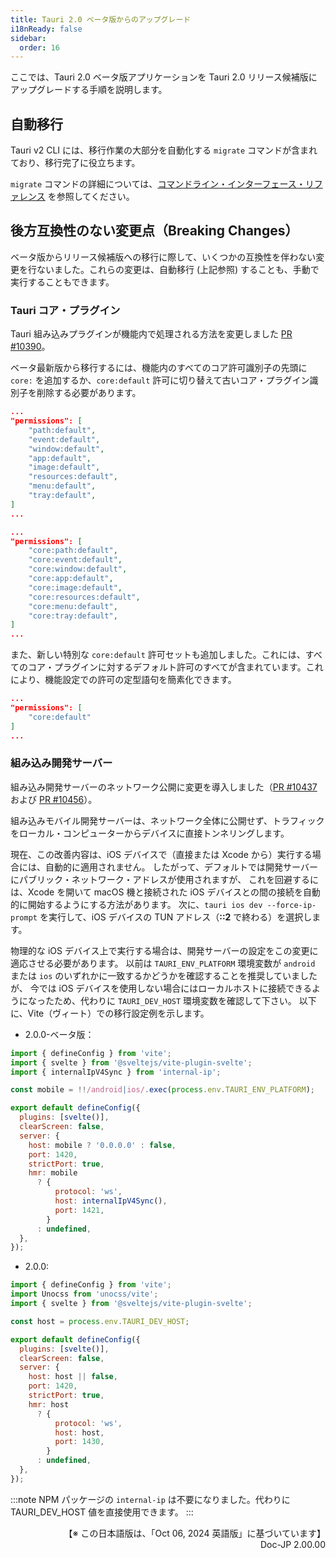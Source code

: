 ```yaml
---
title: Tauri 2.0 ベータ版からのアップグレード
i18nReady: false
sidebar:
  order: 16
---
```



ここでは、Tauri 2.0 ベータ版アプリケーションを Tauri 2.0 リリース候補版にアップグレードする手順を説明します。

## 自動移行

Tauri v2 CLI には、移行作業の大部分を自動化する `migrate` コマンドが含まれており、移行完了に役立ちます。

<CommandTabs
  npm="npm install @tauri-apps/cli@latest
    npm run tauri migrate"
  yarn="yarn upgrade @tauri-apps/cli@latest
    yarn tauri migrate"
  pnpm="pnpm update @tauri-apps/cli@latest
    pnpm tauri migrate"
  cargo='cargo install tauri-cli --version "^2.0.0" --locked
    cargo tauri migrate'
/>

`migrate` コマンドの詳細については、[コマンドライン・インターフェース・リファレンス](/jp/reference/cli/#migrate) を参照してください。

## 後方互換性のない変更点（Breaking Changes）

ベータ版からリリース候補版への移行に際して、いくつかの互換性を伴わない変更を行ないました。これらの変更は、自動移行 (上記参照) することも、手動で実行することもできます。

### Tauri コア・プラグイン

Tauri 組み込みプラグインが機能内で処理される方法を変更しました [PR #10390](https://github.com/tauri-apps/tauri/pull/10390)。

ベータ最新版から移行するには、機能内のすべてのコア許可識別子の先頭に `core:` を追加するか、`core:default` 許可に切り替えて古いコア・プラグイン識別子を削除する必要があります。

```json
...
"permissions": [
    "path:default",
    "event:default",
    "window:default",
    "app:default",
    "image:default",
    "resources:default",
    "menu:default",
    "tray:default",
]
...
```

```json
...
"permissions": [
    "core:path:default",
    "core:event:default",
    "core:window:default",
    "core:app:default",
    "core:image:default",
    "core:resources:default",
    "core:menu:default",
    "core:tray:default",
]
...
```

また、新しい特別な `core:default` 許可セットも追加しました。これには、すべてのコア・プラグインに対するデフォルト許可のすべてが含まれています。これにより、機能設定での許可の定型語句を簡素化できます。

```json
...
"permissions": [
    "core:default"
]
...
```

### 組み込み開発サーバー

組み込み開発サーバーのネットワーク公開に変更を導入しました（[PR #10437](https://github.com/tauri-apps/tauri/pull/10437) および [PR #10456](https://github.com/tauri-apps/tauri/pull/10456)）。

組み込みモバイル開発サーバーは、ネットワーク全体に公開せず、トラフィックをローカル・コンピューターからデバイスに直接トンネリングします。

現在、この改善内容は、iOS デバイスで（直接または Xcode から）実行する場合には、自動的に適用されません。
したがって、デフォルトでは開発サーバーにパブリック・ネットワーク・アドレスが使用されますが、
これを回避するには、Xcode を開いて macOS 機と接続された iOS デバイスとの間の接続を自動的に開始するようにする方法があります。
次に、`tauri ios dev --force-ip-prompt` を実行して、iOS デバイスの TUN アドレス（**::2** で終わる）を選択します。

物理的な iOS デバイス上で実行する場合は、開発サーバーの設定をこの変更に適応させる必要があります。
以前は `TAURI_ENV_PLATFORM` 環境変数が `android` または `ios` のいずれかに一致するかどうかを確認することを推奨していましたが、
今では iOS デバイスを使用しない場合にはローカルホストに接続できるようになったため、代わりに `TAURI_DEV_HOST` 環境変数を確認して下さい。
以下に、Vite（ヴィート）での移行設定例を示します。

- 2.0.0-ベータ版：

```js
import { defineConfig } from 'vite';
import { svelte } from '@sveltejs/vite-plugin-svelte';
import { internalIpV4Sync } from 'internal-ip';

const mobile = !!/android|ios/.exec(process.env.TAURI_ENV_PLATFORM);

export default defineConfig({
  plugins: [svelte()],
  clearScreen: false,
  server: {
    host: mobile ? '0.0.0.0' : false,
    port: 1420,
    strictPort: true,
    hmr: mobile
      ? {
          protocol: 'ws',
          host: internalIpV4Sync(),
          port: 1421,
        }
      : undefined,
  },
});
```

- 2.0.0:

```js
import { defineConfig } from 'vite';
import Unocss from 'unocss/vite';
import { svelte } from '@sveltejs/vite-plugin-svelte';

const host = process.env.TAURI_DEV_HOST;

export default defineConfig({
  plugins: [svelte()],
  clearScreen: false,
  server: {
    host: host || false,
    port: 1420,
    strictPort: true,
    hmr: host
      ? {
          protocol: 'ws',
          host: host,
          port: 1430,
        }
      : undefined,
  },
});
```

:::note
NPM パッケージの `internal-ip` は不要になりました。代わりに TAURI_DEV_HOST 値を直接使用できます。
:::

<div style="text-align: right;">
  【※ この日本語版は、「Oct 06, 2024 英語版」に基づいています】
  <br />
  Doc-JP 2.00.00
</div>
